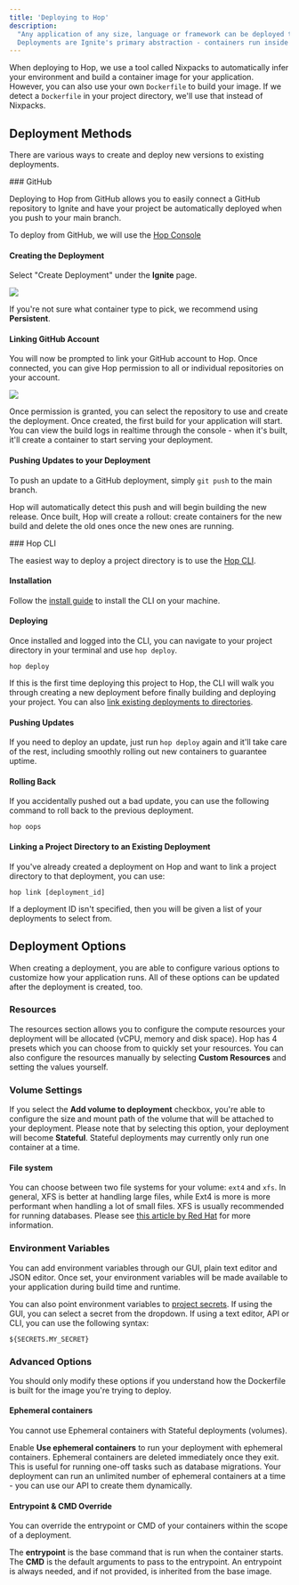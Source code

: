 ```yaml
---
title: 'Deploying to Hop'
description:
  "Any application of any size, language or framework can be deployed to Hop.
  Deployments are Ignite's primary abstraction - containers run inside them"
---
```


When deploying to Hop, we use a tool called Nixpacks to automatically infer your environment and build a container image for your application. However, you can also use your own `Dockerfile` to build your image. If we detect a `Dockerfile` in your project directory, we'll use that instead of Nixpacks.

## Deployment Methods

There are various ways to create and deploy new versions to existing
deployments.

<AccordionGroup>

<Accordion icon="github" title="Deploy from GitHub">
### GitHub

Deploying to Hop from GitHub allows you to easily connect a GitHub repository to
Ignite and have your project be automatically deployed when you push to your
main branch.

To deploy from GitHub, we will use the
[Hop Console](https://console.hop.io/auth)

#### Creating the Deployment

Select "Create Deployment" under the **Ignite** page.

![](/images/creating-deployment.gif)

If you're not sure what container type to pick, we recommend using
**Persistent**.

#### Linking GitHub Account

You will now be prompted to link your GitHub account to Hop. Once connected, you
can give Hop permission to all or individual repositories on your account.

![](/images/authorizing-github.gif)

Once permission is granted, you can select the repository to use and create the
deployment. Once created, the first build for your application will start. You
can view the build logs in realtime through the console - when it's built, it'll
create a container to start serving your deployment.

#### Pushing Updates to your Deployment

To push an update to a GitHub deployment, simply `git push` to the main branch.

Hop will automatically detect this push and will begin building the new release.
Once built, Hop will create a rollout: create containers for the new build and
delete the old ones once the new ones are running.

</Accordion>

<Accordion icon="terminal" title="Deploy a project using the Hop CLI">
### Hop CLI

The easiest way to deploy a project directory is to use the
[Hop CLI](/cli/overview).

#### Installation

Follow the [install guide](/cli/overview/#install) to install the CLI on your
machine.

#### Deploying

Once installed and logged into the CLI, you can navigate to your project
directory in your terminal and use `hop deploy`.

```
hop deploy
```

If this is the first time deploying this project to Hop, the CLI will walk you
through creating a new deployment before finally building and deploying your
project. You can also
[link existing deployments to directories](/ignite/deploying#linking-a-project-directory-to-an-existing-deployment).

#### Pushing Updates

If you need to deploy an update, just run `hop deploy` again and it'll take care
of the rest, including smoothly rolling out new containers to guarantee uptime.

#### Rolling Back

If you accidentally pushed out a bad update, you can use the following command
to roll back to the previous deployment.

```
hop oops
```

#### Linking a Project Directory to an Existing Deployment

If you've already created a deployment on Hop and want to link a project directory to that deployment, you
can use:

```
hop link [deployment_id]
```

If a deployment ID isn't specified, then you will be given a list of your
deployments to select from.

</Accordion>

</AccordionGroup>

## Deployment Options

When creating a deployment, you are able to configure various options to customize how your application runs. All of these options can be updated after the deployment is created, too.

### Resources

The resources section allows you to configure the compute resources your deployment will be allocated (vCPU, memory and disk space). Hop has 4 presets which you can choose from to quickly set your resources. You can also configure the resources manually by selecting **Custom Resources** and setting the values yourself.

### Volume Settings

If you select the **Add volume to deployment** checkbox, you're able to configure the size and mount path of the volume that will be attached to your deployment. Please note that by selecting this option, your deployment will become **Stateful**. Stateful deployments may currently only run one container at a time.

#### File system

You can choose between two file systems for your volume: `ext4` and `xfs`. In general, XFS is better at handling large files, while Ext4 is more is more performant when handling a lot of small files. XFS is usually recommended for running databases. Please see [this article by Red Hat](https://access.redhat.com/articles/3129891) for more information.

### Environment Variables

You can add environment variables through our GUI, plain text editor and JSON editor. Once set, your environment variables will be made available to your application during build time and runtime.

You can also point environment variables to [project secrets](/ignite/project-secrets). If using the GUI, you can select a secret from the dropdown. If using a text editor, API or CLI, you can use the following syntax:

```
${SECRETS.MY_SECRET}
```

### Advanced Options

You should only modify these options if you understand how the Dockerfile is built for the image you're trying to deploy.

#### Ephemeral containers

<Note>
	You cannot use Ephemeral containers with Stateful deployments (volumes).
</Note>

Enable **Use ephemeral containers** to run your deployment with ephemeral containers. Ephemeral containers are deleted immediately once they exit. This is useful for running one-off tasks such as database migrations. Your deployment can run an unlimited number of ephemeral containers at a time - you can use our API to create them dynamically.

#### Entrypoint & CMD Override

You can override the entrypoint or CMD of your containers within the scope of a deployment.

The **entrypoint** is the base command that is run when the container starts. The **CMD** is the default arguments to pass to the entrypoint. An entrypoint is always needed, and if not provided, is inherited from the base image.
